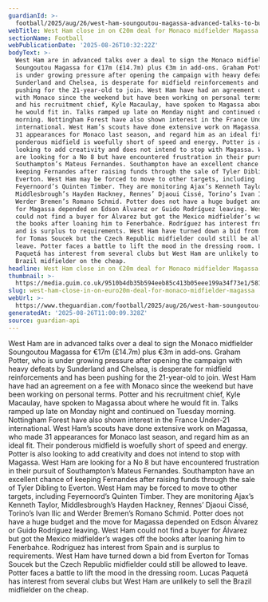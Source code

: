 ```yaml
---
guardianId: >-
  football/2025/aug/26/west-ham-soungoutou-magassa-advanced-talks-to-buy-monaco-midfielder-20m-deal
webTitle: West Ham close in on €20m deal for Monaco midfielder Magassa
sectionName: Football
webPublicationDate: '2025-08-26T10:32:22Z'
bodyText: >-
  West Ham are in advanced talks over a deal to sign the Monaco midfielder
  Soungoutou Magassa for €17m (£14.7m) plus €3m in add-ons. Graham Potter, who
  is under growing pressure after opening the campaign with heavy defeats by
  Sunderland and Chelsea, is desperate for midfield reinforcements and has been
  pushing for the 21-year-old to join. West Ham have had an agreement on a fee
  with Monaco since the weekend but have been working on personal terms. Potter
  and his recruitment chief, Kyle Macaulay, have spoken to Magassa about where
  he would fit in. Talks ramped up late on Monday night and continued on Tuesday
  morning. Nottingham Forest have also shown interest in the France Under-21
  international. West Ham’s scouts have done extensive work on Magassa, who made
  31 appearances for Monaco last season, and regard him as an ideal fit. Their
  ponderous midfield is woefully short of speed and energy. Potter is also
  looking to add creativity and does not intend to stop with Magassa. West Ham
  are looking for a No 8 but have encountered frustration in their pursuit of
  Southampton’s Mateus Fernandes. Southampton have an excellent chance of
  keeping Fernandes after raising funds through the sale of Tyler Dibling to
  Everton. West Ham may be forced to move to other targets, including
  Feyernoord’s Quinten Timber. They are monitoring Ajax’s Kenneth Taylor,
  Middlesbrough’s Hayden Hackney, Rennes’ Djaoui Cissé, Torino’s Ivan Ilic and
  Werder Bremen’s Romano Schmid. Potter does not have a huge budget and the move
  for Magassa depended on Edson Álvarez or Guido Rodríguez leaving. West Ham
  could not find a buyer for Álvarez but got the Mexico midfielder’s wages off
  the books after loaning him to Fenerbahce. Rodríguez has interest from Spain
  and is surplus to requirements. West Ham have turned down a bid from Everton
  for Tomas Soucek but the Czech Republic midfielder could still be allowed to
  leave. Potter faces a battle to lift the mood in the dressing room. Lucas
  Paquetá has interest from several clubs but West Ham are unlikely to sell the
  Brazil midfielder on the cheap.
headline: West Ham close in on €20m deal for Monaco midfielder Magassa
thumbnail: >-
  https://media.guim.co.uk/9510b4db35b594eeb85c413b05eee199a34f73e1/581_83_2791_2232/500.jpg
slug: west-ham-close-in-on-euro20m-deal-for-monaco-midfielder-magassa
webUrl: >-
  https://www.theguardian.com/football/2025/aug/26/west-ham-soungoutou-magassa-advanced-talks-to-buy-monaco-midfielder-20m-deal
generatedAt: '2025-08-26T11:00:09.328Z'
source: guardian-api
---
```

West Ham are in advanced talks over a deal to sign the Monaco midfielder Soungoutou Magassa for €17m (£14.7m) plus €3m in add-ons. Graham Potter, who is under growing pressure after opening the campaign with heavy defeats by Sunderland and Chelsea, is desperate for midfield reinforcements and has been pushing for the 21-year-old to join. West Ham have had an agreement on a fee with Monaco since the weekend but have been working on personal terms. Potter and his recruitment chief, Kyle Macaulay, have spoken to Magassa about where he would fit in. Talks ramped up late on Monday night and continued on Tuesday morning. Nottingham Forest have also shown interest in the France Under-21 international. West Ham’s scouts have done extensive work on Magassa, who made 31 appearances for Monaco last season, and regard him as an ideal fit. Their ponderous midfield is woefully short of speed and energy. Potter is also looking to add creativity and does not intend to stop with Magassa. West Ham are looking for a No 8 but have encountered frustration in their pursuit of Southampton’s Mateus Fernandes. Southampton have an excellent chance of keeping Fernandes after raising funds through the sale of Tyler Dibling to Everton. West Ham may be forced to move to other targets, including Feyernoord’s Quinten Timber. They are monitoring Ajax’s Kenneth Taylor, Middlesbrough’s Hayden Hackney, Rennes’ Djaoui Cissé, Torino’s Ivan Ilic and Werder Bremen’s Romano Schmid. Potter does not have a huge budget and the move for Magassa depended on Edson Álvarez or Guido Rodríguez leaving. West Ham could not find a buyer for Álvarez but got the Mexico midfielder’s wages off the books after loaning him to Fenerbahce. Rodríguez has interest from Spain and is surplus to requirements. West Ham have turned down a bid from Everton for Tomas Soucek but the Czech Republic midfielder could still be allowed to leave. Potter faces a battle to lift the mood in the dressing room. Lucas Paquetá has interest from several clubs but West Ham are unlikely to sell the Brazil midfielder on the cheap.
